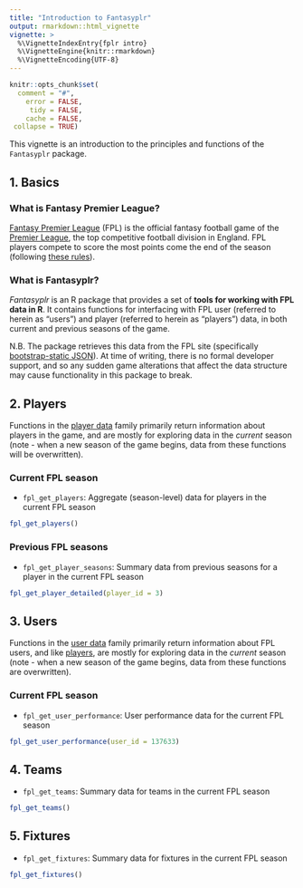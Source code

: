 ---
title: "Introduction to Fantasyplr"
output: rmarkdown::html_vignette
vignette: >
  %\VignetteIndexEntry{fplr intro}
  %\VignetteEngine{knitr::rmarkdown}
  %\VignetteEncoding{UTF-8}
---

```{r, echo = FALSE, message = FALSE}


knitr::opts_chunk$set(
  comment = "#",
    error = FALSE,
     tidy = FALSE,
    cache = FALSE,
 collapse = TRUE)
```

This vignette is an introduction to the principles and functions of the `Fantasyplr` package.

## 1. Basics {#basics-1}

### What is Fantasy Premier League?

[Fantasy Premier League](https://fantasy.premierleague.com) (FPL) is the official fantasy football game of the [Premier League](https://www.premierleague.com/), the top competitive football division in England. FPL players compete to score the most points come the end of the season (following [these rules](https://fantasy.premierleague.com/a/help)).

### What is Fantasyplr?

*Fantasyplr* is an R package that provides a set of **tools for working with FPL data in R**. It contains functions for interfacing with FPL user (referred to herein as "users") and player (referred to herein as "players") data, in both current and previous seasons of the game. 

N.B. The package retrieves this data from the FPL site (specifically [bootstrap-static JSON](https://fantasy.premierleague.com/drf/bootstrap-static)). At time of writing, there is no formal developer support, and so any sudden game alterations that affect the data structure may cause functionality in this package to break.

## 2. Players {#player-2}

Functions in the [player data](#player-2) family primarily return information about players in the game, and are mostly for exploring data in the *current* season (note - when a new season of the game begins, data from these functions will be overwritten).

### Current FPL season

* `fpl_get_players`: Aggregate (season-level) data for players in the current FPL season

```{r eval=FALSE}
fpl_get_players()
```

### Previous FPL seasons

* `fpl_get_player_seasons`: Summary data from previous seasons for a player in the current FPL season

```{r eval=FALSE}
fpl_get_player_detailed(player_id = 3)
```

## 3. Users {#user-3}

Functions in the [user data](#user-3) family primarily return information about FPL users, and like [players](#player-2), are mostly for exploring data in the *current* season (note - when a new season of the game begins, data from these functions are overwritten).

### Current FPL season

* `fpl_get_user_performance`: User performance data for the current FPL season

```{r eval=FALSE}
fpl_get_user_performance(user_id = 137633)
```

## 4. Teams {#team-4}

* `fpl_get_teams`: Summary data for teams in the current FPL season

```{r eval=FALSE}
fpl_get_teams()
```

## 5. Fixtures {#fixture-5}

* `fpl_get_fixtures`: Summary data for fixtures in the current FPL season

```{r eval=FALSE}
fpl_get_fixtures()
```
